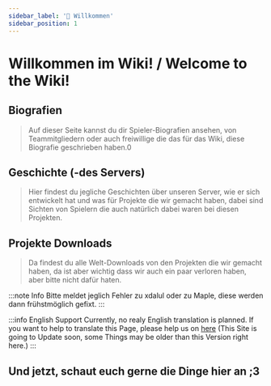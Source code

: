 ```yaml
---
sidebar_label: '👋 Willkommen'
sidebar_position: 1
---
```


# Willkommen im Wiki! / Welcome to the Wiki!

## Biografien

> Auf dieser Seite kannst du dir Spieler-Biografien ansehen, von Teammitgliedern oder auch freiwillige die das für das Wiki, diese Biografie geschrieben haben.0

## Geschichte (-des Servers)

> Hier findest du jegliche Geschichten über unseren Server, wie er sich entwickelt hat und was für Projekte die wir gemacht haben, dabei sind Sichten von Spielern die auch natürlich dabei waren bei diesen Projekten.


## Projekte Downloads

> Da findest du alle Welt-Downloads von den Projekten die wir gemacht haben, da ist aber wichtig dass wir auch ein paar verloren haben, aber bitte nicht dafür haten.

:::note Info
Bitte meldet jeglich Fehler zu xdalul oder zu Maple, diese werden dann frühstmöglich gefixt.
:::

:::info English Support
Currently, no realy English translation is planned. If you want to help to translate this Page, please help us on [here](https://crowdin.com/project/cca-wiki) (This Site is going to Update soon, some Things may be older than this Version right here.)
:::

## Und jetzt, schaut euch gerne die Dinge hier an ;3